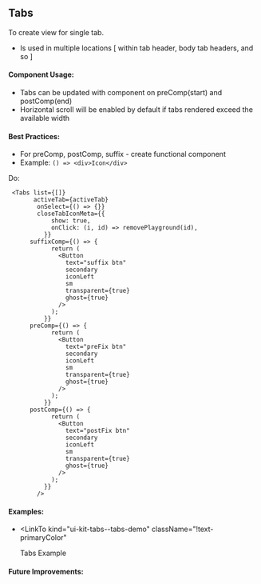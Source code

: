 
<Meta title="UI-Kit/Tabs/Overview" />

## **Tabs**

To create view for single tab.

- Is used in multiple locations [ within tab header, body tab headers, and so ]

#### **Component Usage**:

- Tabs can be updated with component on preComp(start) and postComp(end)
- Horizontal scroll will be enabled by default if tabs rendered exceed the available width

#### **Best Practices**:

- For preComp, postComp, suffix - create functional component
- Example: ```() => <div>Icon</div>```

Do:

```
 <Tabs list={[]}
       activeTab={activeTab}
        onSelect={() => {}}
        closeTabIconMeta={{
            show: true,
            onClick: (i, id) => removePlayground(id),
          }}
      suffixComp={() => {
            return (
              <Button
                text="suffix btn"
                secondary
                iconLeft
                sm
                transparent={true}
                ghost={true}
              />
            );
          }}
      preComp={() => {
            return (
              <Button
                text="preFix btn"
                secondary
                iconLeft
                sm
                transparent={true}
                ghost={true}
              />
            );
          }}
      postComp={() => {
            return (
              <Button
                text="postFix btn"
                secondary
                iconLeft
                sm
                transparent={true}
                ghost={true}
              />
            );
          }}
        />
```

#### **Examples**:

- <LinkTo
    kind="ui-kit-tabs--tabs-demo"
    className="!text-primaryColor"
  >
    Tabs Example
  </LinkTo>

#### **Future Improvements:**